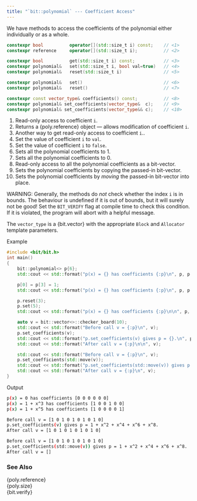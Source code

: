 ```yaml
---
title: "`bit::polynomial` --- Coefficient Access"
---
```


We have methods to access the coefficients of the polynomial either individually or as a whole.
```cpp
constexpr bool          operator[](std::size_t i) const;    // <1>
constexpr reference     operator[](std::size_t i);          // <2>

constexpr bool          get(std::size_t i) const;           // <3>
constexpr polynomial&   set(std::size_t i, bool val=true)   // <4>
constexpr polynomial&   reset(std::size_t i)                // <5>

constexpr polynomial&   set()                               // <6>
constexpr polynomial&   reset()                             // <7>

constexpr const vector_type& coefficients() const;          // <8>
constexpr polynomial& set_coefficients(vector_type&  c);    // <9>
constexpr polynomial& set_coefficients(vector_type&& c);    // <10>
```
1. Read-only access to coefficient `i`.
2. Returns a {poly.reference} object --- allows modification of coefficient `i`.
3. Another way to get read-only access to coefficient `i`..
4. Set the value of coefficient `i` to `val`.
5. Set the value of coefficient `i` to `false`.
6. Sets all the polynomial coefficients to 1.
7. Sets all the polynomial coefficients to 0.
8. Read-only access to all the polynomial coefficients as a bit-vector.
9. Sets the polynomial coefficients by copying the passed-in bit-vector.
10. Sets the polynomial coefficients by *moving* the passed-in bit-vector into place.

WARNING: Generally, the methods do *not* check whether the index `i` is in bounds.
The behaviour is undefined if it is out of bounds, but it will surely not be good!
Set the `BIT_VERIFY` flag at compile time to check this condition. If it is violated, the program will abort with a helpful message.

The `vector_type` is a {bit.vector} with the appropriate `Block` and `Allocator` template parameters.

[Example]{.bt}
```cpp
#include <bit/bit.h>
int main()
{
    bit::polynomial<> p{6};
    std::cout << std::format("p(x) = {} has coefficients {:p}\n", p, p.coefficients());

    p[0] = p[3] = 1;
    std::cout << std::format("p(x) = {} has coefficients {:p}\n", p, p.coefficients());

    p.reset(3);
    p.set(5);
    std::cout << std::format("p(x) = {} has coefficients {:p}\n\n", p, p.coefficients());

    auto v = bit::vector<>::checker_board(10);
    std::cout << std::format("Before call v = {:p}\n", v);
    p.set_coefficients(v);
    std::cout << std::format("p.set_coefficients(v) gives p = {}.\n", p);
    std::cout << std::format("After call v = {:p}\n\n", v);

    std::cout << std::format("Before call v = {:p}\n", v);
    p.set_coefficients(std::move(v));
    std::cout << std::format("p.set_coefficients(std::move(v)) gives p = {}.\n", p);
    std::cout << std::format("After call v = {:p}\n", v);
}
```

[Output]{.bt}
```bash
p(x) = 0 has coefficients [0 0 0 0 0 0]
p(x) = 1 + x^3 has coefficients [1 0 0 1 0 0]
p(x) = 1 + x^5 has coefficients [1 0 0 0 0 1]

Before call v = [1 0 1 0 1 0 1 0 1 0]
p.set_coefficients(v) gives p = 1 + x^2 + x^4 + x^6 + x^8.
After call v = [1 0 1 0 1 0 1 0 1 0]

Before call v = [1 0 1 0 1 0 1 0 1 0]
p.set_coefficients(std::move(v)) gives p = 1 + x^2 + x^4 + x^6 + x^8.
After call v = []
```

### See Also
{poly.reference} \
{poly.size}      \
{bit.verify}